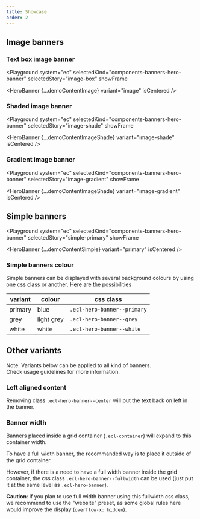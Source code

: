 ```yaml
---
title: Showcase
order: 2
---
```




## Image banners

### Text box image banner

<Playground
  system="ec"
  selectedKind="components-banners-hero-banner"
  selectedStory="image-box"
  showFrame
>
  <HeroBanner {...demoContentImage} variant="image" isCentered />
</Playground>

### Shaded image banner

<Playground
  system="ec"
  selectedKind="components-banners-hero-banner"
  selectedStory="image-shade"
  showFrame
>
  <HeroBanner {...demoContentImageShade} variant="image-shade" isCentered />
</Playground>

### Gradient image banner

<Playground
  system="ec"
  selectedKind="components-banners-hero-banner"
  selectedStory="image-gradient"
  showFrame
>
  <HeroBanner {...demoContentImageShade} variant="image-gradient" isCentered />
</Playground>

## Simple banners

<Playground
  system="ec"
  selectedKind="components-banners-hero-banner"
  selectedStory="simple-primary"
  showFrame
>
  <HeroBanner {...demoContentSimple} variant="primary" isCentered />
</Playground>

### Simple banners colour

Simple banners can be displayed with several background colours by using one css class or another.
Here are the possibilities

| variant | colour     | css class                   |
| ------- | ---------- | --------------------------- |
| primary | blue       | `.ecl-hero-banner--primary` |
| grey    | light grey | `.ecl-hero-banner--grey`    |
| white   | white      | `.ecl-hero-banner--white`   |

## Other variants

Note: Variants below can be applied to all kind of banners.  
Check usage guidelines for more information.

### Left aligned content

Removing class `.ecl-hero-banner--center` will put the text back on left in the banner.

### Banner width

Banners placed inside a grid container (`.ecl-container`) will expand to this container width.

To have a full width banner, the recommanded way is to place it outside of the grid container.

However, if there is a need to have a full width banner inside the grid container, the css class `.ecl-hero-banner--fullwidth` can be used (just put it at the same level as `.ecl-hero-banner`).

**Caution**: if you plan to use full width banner using this fullwidth css class, we recommend to use the "website" preset, as some global rules here would improve the display (`overflow-x: hidden`).
